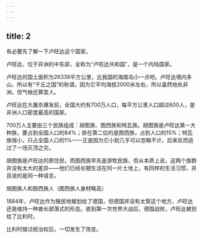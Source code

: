 ```yaml
---
---
---
```

title: 2
---



有必要先了解一下卢旺达这个国家。

卢旺达，位于非洲的中东部，全称为“卢旺达共和国”，是一个内陆国家。

卢旺达的国土面积为26338平方公里，比我国的海南岛小一点吧。卢旺达境内多山，所以有“千丘之国”的称谓。因为它平均海拔2000米左右，所以虽然地处非洲，但气候还算宜人。

卢旺达在大屠杀爆发前，全国大约有700万人口，每平方公里人口超过600人，是非洲人口密度最高的国家。

700万人主要由三个民族组成：胡图族、图西族和特瓦族。胡图族是卢旺达第一大种族，要占到全国人口的84%；排在第二位的是图西族，占到人口的15%；特瓦族很小，只占全国人口的1%——正是因为它小到几乎可以忽略不计，后来反而逃过了一场灭顶之灾。

胡图族是卢旺达的原住民，而图西族早先是游牧民族，但从本质上说，这两个族群并没有太大的差异——他们已经长期生活在同一片土地上，有同样的生活习惯，并且说的是同一种语言。

胡图族人和图西族人（图西族人身材略高）



1884年，卢旺达作为殖民地被划给了德国，但德国并没有太管这个地方，卢旺达还是维持一种酋长部落式的形态。直到第一次世界大战后，德国战败，卢旺达被划给了比利时。

比利时接过统治权后，一切发生了改变。
